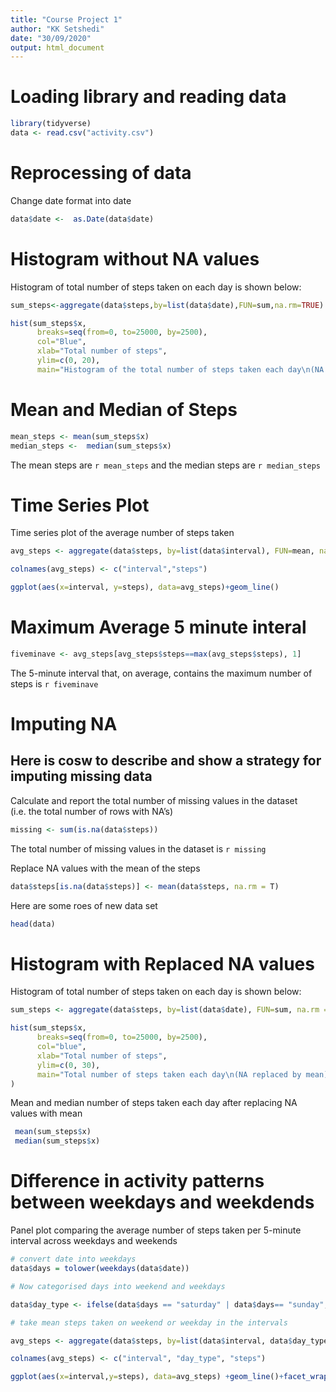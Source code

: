 ```yaml
---
title: "Course Project 1"
author: "KK Setshedi"
date: "30/09/2020"
output: html_document
---
```


# Loading library and reading data
```r
library(tidyverse)
data <- read.csv("activity.csv")
```
 
# Reprocessing of data
Change date format into date
```r
data$date <-  as.Date(data$date)
```


# Histogram without NA values
Histogram of total number of steps taken on each day is shown below:

```r
sum_steps<-aggregate(data$steps,by=list(data$date),FUN=sum,na.rm=TRUE) 

hist(sum_steps$x, 
      breaks=seq(from=0, to=25000, by=2500),
      col="Blue", 
      xlab="Total number of steps", 
      ylim=c(0, 20), 
      main="Histogram of the total number of steps taken each day\n(NA removed)")
```

# Mean and Median of Steps
```r
mean_steps <- mean(sum_steps$x)
median_steps <-  median(sum_steps$x)
```
The mean steps are `r mean_steps` and the median steps are `r median_steps`

# Time Series Plot
Time series plot of the average number of steps taken
```r
avg_steps <- aggregate(data$steps, by=list(data$interval), FUN=mean, na.rm=T)

colnames(avg_steps) <- c("interval","steps")

ggplot(aes(x=interval, y=steps), data=avg_steps)+geom_line()
```

# Maximum Average 5 minute interal

```r
fiveminave <- avg_steps[avg_steps$steps==max(avg_steps$steps), 1]
```
The 5-minute interval that, on average, contains the maximum number of steps is `r fiveminave`

# Imputing NA
## Here is cosw to describe and show a strategy for imputing missing data
Calculate and report the total number of missing values in the dataset (i.e. the total number of rows with NA's)
```r
missing <- sum(is.na(data$steps))
```
The total number of missing values in the dataset is `r missing`

Replace NA values with the mean of the steps

```r
data$steps[is.na(data$steps)] <- mean(data$steps, na.rm = T)
```
Here are some roes of new data set
```r
head(data)
```

# Histogram with Replaced NA values
Histogram of total number of steps taken on each day is shown below:
```r
sum_steps <- aggregate(data$steps, by=list(data$date), FUN=sum, na.rm = T)

hist(sum_steps$x, 
      breaks=seq(from=0, to=25000, by=2500),
      col="blue", 
      xlab="Total number of steps", 
      ylim=c(0, 30), 
      main="Total number of steps taken each day\n(NA replaced by mean)"
)
```

Mean and median number of steps taken each day after replacing NA values with mean
```r
 mean(sum_steps$x)
 median(sum_steps$x)
```

# Difference in activity patterns between weekdays and weekdends
Panel plot comparing the average number of steps taken per 5-minute interval across weekdays and weekends 

```r
# convert date into weekdays
data$days = tolower(weekdays(data$date))

# Now categorised days into weekend and weekdays

data$day_type <- ifelse(data$days == "saturday" | data$days== "sunday","weekend","weekday")

# take mean steps taken on weekend or weekday in the intervals

avg_steps <- aggregate(data$steps, by=list(data$interval, data$day_type), FUN=mean,na.rm=T)

colnames(avg_steps) <- c("interval", "day_type", "steps")

ggplot(aes(x=interval,y=steps), data=avg_steps) +geom_line()+facet_wrap(~avg_steps$day_type)
```




